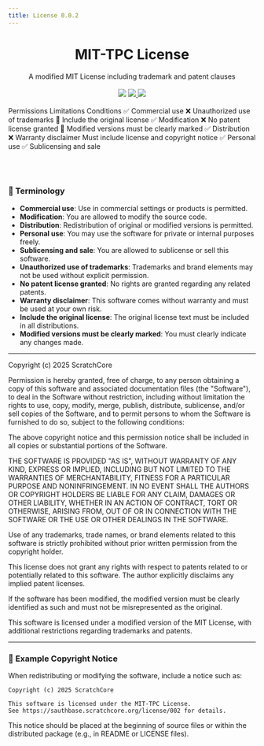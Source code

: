 ```yaml
---
title: License 0.0.2
---
```



<h1
  align="center"
  className="x:tracking-tight x:text-slate-900 x:dark:text-slate-100 x:font-bold x:mt-2 x:text-4xl"
>
  MIT-TPC License
</h1>

<div align="center" className="mt-6">
  A modified MIT License including trademark and patent clauses
</div>

<br />

<div
  align="center"
  className="flex flex-warp justify-center items-center gap-2 w-fit mx-auto"
>
  <a>
    <img src="https://img.shields.io/badge/Version-0.0.2-blue" />
  </a>
  <a href="https://github.com/toakiryu" target="_blank">
    <img src="https://img.shields.io/badge/Author-Toa%20Kiryu-blue" />
  </a>
  <a>
    <img src="https://img.shields.io/badge/Last%20Updated-2025\\06\\09-blue" />
  </a>
</div>

<br />

<Table className="w-fit max-w-full mx-auto">
  <thead>
    <Table.Tr>
      <Table.Th>Permissions</Table.Th>
      <Table.Th>Limitations</Table.Th>
      <Table.Th>Conditions</Table.Th>
    </Table.Tr>
  </thead>
  <tbody>
    <Table.Tr>
      <Table.Td>✅ Commercial use</Table.Td>
      <Table.Td>❌ Unauthorized use of trademarks</Table.Td>
      <Table.Td>📜 Include the original license</Table.Td>
    </Table.Tr>
    <Table.Tr>
      <Table.Td>✅ Modification</Table.Td>
      <Table.Td>❌ No patent license granted</Table.Td>
      <Table.Td>📛 Modified versions must be clearly marked</Table.Td>
    </Table.Tr>
    <Table.Tr>
      <Table.Td>✅ Distribution</Table.Td>
      <Table.Td>❌ Warranty disclaimer</Table.Td>
      <Table.Td>Must include license and copyright notice</Table.Td>
    </Table.Tr>
    <Table.Tr>
      <Table.Td>✅ Personal use</Table.Td>
      <Table.Td />
      <Table.Td />
    </Table.Tr>
    <Table.Tr>
      <Table.Td>✅ Sublicensing and sale</Table.Td>
      <Table.Td />
      <Table.Td />
    </Table.Tr>
  </tbody>
</Table>

<br />

### 📖 Terminology

- **Commercial use**: Use in commercial settings or products is permitted.
- **Modification**: You are allowed to modify the source code.
- **Distribution**: Redistribution of original or modified versions is permitted.
- **Personal use**: You may use the software for private or internal purposes freely.
- **Sublicensing and sale**: You are allowed to sublicense or sell this software.
- **Unauthorized use of trademarks**: Trademarks and brand elements may not be used without explicit permission.
- **No patent license granted**: No rights are granted regarding any related patents.
- **Warranty disclaimer**: This software comes without warranty and must be used at your own risk.
- **Include the original license**: The original license text must be included in all distributions.
- **Modified versions must be clearly marked**: You must clearly indicate any changes made.

---

Copyright (c) 2025 ScratchCore

Permission is hereby granted, free of charge, to any person obtaining a copy
of this software and associated documentation files (the "Software"), to deal
in the Software without restriction, including without limitation the rights
to use, copy, modify, merge, publish, distribute, sublicense, and/or sell
copies of the Software, and to permit persons to whom the Software is
furnished to do so, subject to the following conditions:

The above copyright notice and this permission notice shall be included in
all copies or substantial portions of the Software.

THE SOFTWARE IS PROVIDED "AS IS", WITHOUT WARRANTY OF ANY KIND, EXPRESS OR
IMPLIED, INCLUDING BUT NOT LIMITED TO THE WARRANTIES OF MERCHANTABILITY,
FITNESS FOR A PARTICULAR PURPOSE AND NONINFRINGEMENT. IN NO EVENT SHALL THE
AUTHORS OR COPYRIGHT HOLDERS BE LIABLE FOR ANY CLAIM, DAMAGES OR OTHER
LIABILITY, WHETHER IN AN ACTION OF CONTRACT, TORT OR OTHERWISE, ARISING FROM,
OUT OF OR IN CONNECTION WITH THE SOFTWARE OR THE USE OR OTHER DEALINGS IN THE
SOFTWARE.

Use of any trademarks, trade names, or brand elements related to this software
is strictly prohibited without prior written permission from the copyright
holder.

This license does not grant any rights with respect to patents related to or
potentially related to this software. The author explicitly disclaims any
implied patent licenses.

If the software has been modified, the modified version must be clearly
identified as such and must not be misrepresented as the original.

This software is licensed under a modified version of the MIT License, with
additional restrictions regarding trademarks and patents.

---

### 📌 Example Copyright Notice

When redistributing or modifying the software, include a notice such as:

```
Copyright (c) 2025 ScratchCore

This software is licensed under the MIT-TPC License.
See https://sauthbase.scratchcore.org/license/002 for details.
```

This notice should be placed at the beginning of source files or within the distributed package (e.g., in README or LICENSE files).
